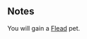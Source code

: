 {{CardPage
|quote = You can tell it's a girl by holding it up to the light.
|description = Draw a card.<br/>[[Hatch]] 4
|cost = 1
|character = Other
|rarity = Unique
|decktype = Battle
|cardtype = Item
|keywords = [[Hatch]]
|special1 = Hatched Egg
}}

{{Quote|Don't worry, it thinks your its mother.}} 
==Notes==
You will gain a [[Flead]] pet.